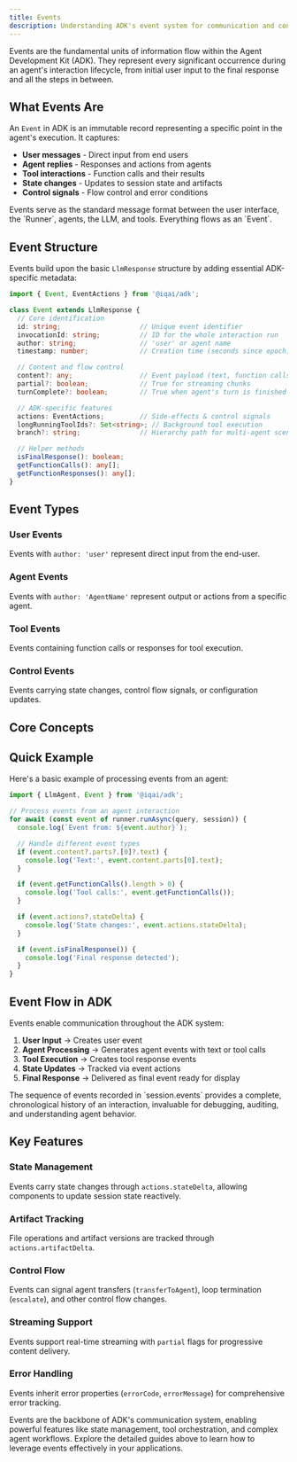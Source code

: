 ```yaml
---
title: Events
description: Understanding ADK's event system for communication and control flow between components
---
```



Events are the fundamental units of information flow within the Agent Development Kit (ADK). They represent every significant occurrence during an agent's interaction lifecycle, from initial user input to the final response and all the steps in between.

## What Events Are

An `Event` in ADK is an immutable record representing a specific point in the agent's execution. It captures:

- **User messages** - Direct input from end users
- **Agent replies** - Responses and actions from agents
- **Tool interactions** - Function calls and their results
- **State changes** - Updates to session state and artifacts
- **Control signals** - Flow control and error conditions

<Callout type="info">
Events serve as the standard message format between the user interface, the `Runner`, agents, the LLM, and tools. Everything flows as an `Event`.
</Callout>

## Event Structure

Events build upon the basic `LlmResponse` structure by adding essential ADK-specific metadata:

```typescript
import { Event, EventActions } from '@iqai/adk';

class Event extends LlmResponse {
  // Core identification
  id: string;                    // Unique event identifier
  invocationId: string;          // ID for the whole interaction run
  author: string;                // 'user' or agent name
  timestamp: number;             // Creation time (seconds since epoch)

  // Content and flow control
  content?: any;                 // Event payload (text, function calls, etc.)
  partial?: boolean;             // True for streaming chunks
  turnComplete?: boolean;        // True when agent's turn is finished

  // ADK-specific features
  actions: EventActions;         // Side-effects & control signals
  longRunningToolIds?: Set<string>; // Background tool execution
  branch?: string;               // Hierarchy path for multi-agent scenarios

  // Helper methods
  isFinalResponse(): boolean;
  getFunctionCalls(): any[];
  getFunctionResponses(): any[];
}
```

## Event Types

### User Events
Events with `author: 'user'` represent direct input from the end-user.

### Agent Events
Events with `author: 'AgentName'` represent output or actions from a specific agent.

### Tool Events
Events containing function calls or responses for tool execution.

### Control Events
Events carrying state changes, control flow signals, or configuration updates.

## Core Concepts

<Cards>
  <Card
    title="Event Actions"
    description="Understanding state management, artifact tracking, and control flow signals"
    href="/docs/events/event-actions"
  />
  <Card
    title="Working with Events"
    description="Practical patterns for processing and handling events in your applications"
    href="/docs/events/working-with-events"
  />
  <Card
    title="Event Streaming"
    description="Real-time event processing and streaming patterns for responsive UIs"
    href="/docs/events/streaming"
  />
  <Card
    title="Event Patterns"
    description="Architectural patterns and best practices for event-driven applications"
    href="/docs/events/patterns"
  />
</Cards>

## Quick Example

Here's a basic example of processing events from an agent:

```typescript
import { LlmAgent, Event } from '@iqai/adk';

// Process events from an agent interaction
for await (const event of runner.runAsync(query, session)) {
  console.log(`Event from: ${event.author}`);

  // Handle different event types
  if (event.content?.parts?.[0]?.text) {
    console.log('Text:', event.content.parts[0].text);
  }

  if (event.getFunctionCalls().length > 0) {
    console.log('Tool calls:', event.getFunctionCalls());
  }

  if (event.actions?.stateDelta) {
    console.log('State changes:', event.actions.stateDelta);
  }

  if (event.isFinalResponse()) {
    console.log('Final response detected');
  }
}
```

## Event Flow in ADK

Events enable communication throughout the ADK system:

1. **User Input** → Creates user event
2. **Agent Processing** → Generates agent events with text or tool calls
3. **Tool Execution** → Creates tool response events
4. **State Updates** → Tracked via event actions
5. **Final Response** → Delivered as final event ready for display

<Callout type="info">
The sequence of events recorded in `session.events` provides a complete, chronological history of an interaction, invaluable for debugging, auditing, and understanding agent behavior.
</Callout>

## Key Features

### State Management
Events carry state changes through `actions.stateDelta`, allowing components to update session state reactively.

### Artifact Tracking
File operations and artifact versions are tracked through `actions.artifactDelta`.

### Control Flow
Events can signal agent transfers (`transferToAgent`), loop termination (`escalate`), and other control flow changes.

### Streaming Support
Events support real-time streaming with `partial` flags for progressive content delivery.

### Error Handling
Events inherit error properties (`errorCode`, `errorMessage`) for comprehensive error tracking.

Events are the backbone of ADK's communication system, enabling powerful features like state management, tool orchestration, and complex agent workflows. Explore the detailed guides above to learn how to leverage events effectively in your applications.